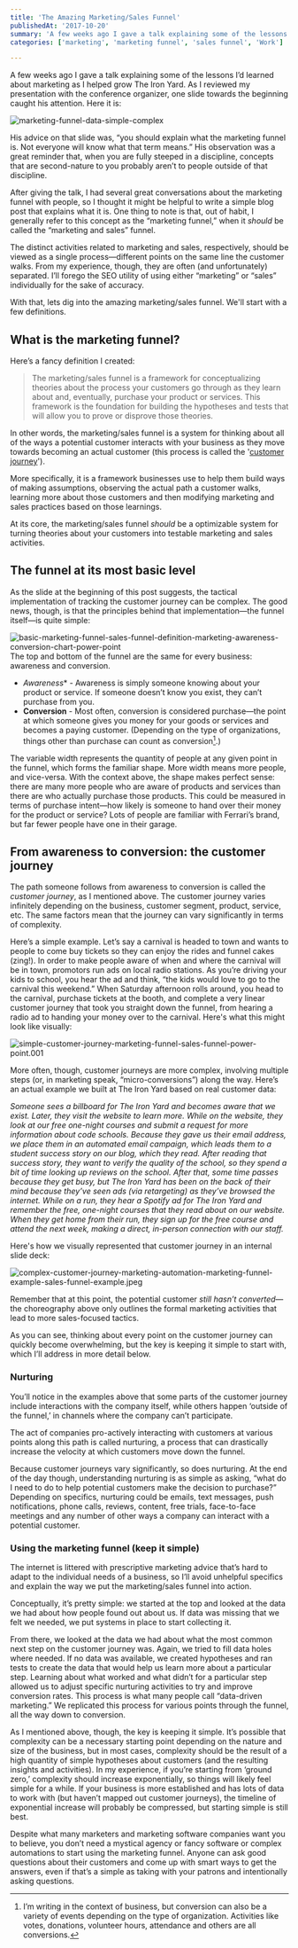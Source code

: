```yaml
---
title: 'The Amazing Marketing/Sales Funnel'
publishedAt: '2017-10-20'
summary: 'A few weeks ago I gave a talk explaining some of the lessons I’d learned about marketing as I helped grow The Iron Yard. As I reviewed my presentation with the conference organizer, one slide towards...'
categories: ['marketing', 'marketing funnel', 'sales funnel', 'Work']

---
```


A few weeks ago I gave a talk explaining some of the lessons I’d learned about marketing as I helped grow The Iron Yard. As I reviewed my presentation with the conference organizer, one slide towards the beginning caught his attention. Here it is:

<Image src="/images/blog/the-amazing-marketingsales-funnel/203e0-marketing-funnel-data-simple-complex.jpeg" alt="marketing-funnel-data-simple-complex" width={800} height={600} />

His advice on that slide was, “you should explain what the marketing funnel is. Not everyone will know what that term means.” His observation was a great reminder that, when you are fully steeped in a discipline, concepts that are second-nature to you probably aren’t to people outside of that discipline.

After giving the talk, I had several great conversations about the marketing funnel with people, so I thought it might be helpful to write a simple blog post that explains what it is. One thing to note is that, out of habit, I generally refer to this concept as the “marketing funnel,” when it *should* be called the “marketing and sales” funnel. 

The distinct activities related to marketing and sales, respectively, should be viewed as a single process—different points on the same line the customer walks. From my experience, though, they are often (and unfortunately) separated. I’ll forego the SEO utility of using either “marketing” or “sales” individually for the sake of accuracy.

With that, lets dig into the amazing marketing/sales funnel. We'll start with a few definitions.

## What is the marketing funnel?

Here’s a fancy definition I created:

> The marketing/sales funnel is a framework for conceptualizing theories about the process your customers go through as they learn about and, eventually, purchase your product or services. This framework is the foundation for building the hypotheses and tests that will allow you to prove or disprove those theories. 

In other words, the marketing/sales funnel is a system for thinking about all of the ways a potential customer interacts with your business as they move towards becoming an actual customer (this process is called the '[customer journey](https://luthresearch.com/digital-measurement/path-to-purchase/)'). 

More specifically, it is a framework businesses use to help them build ways of making assumptions, observing the actual path a customer walks, learning more about those customers and then modifying marketing and sales practices based on those learnings.

At its core, the marketing/sales funnel *should* be a optimizable system for turning theories about your customers into testable marketing and sales activities.

## The funnel at its most basic level

As the slide at the beginning of this post suggests, the tactical implementation of tracking the customer journey can be complex. The good news, though, is that the principles behind that implementation—the funnel itself—is quite simple:

<Image src="/images/blog/the-amazing-marketingsales-funnel/49465-basic-marketing-funnel-sales-funnel-definition-marketing-awareness-conversion-chart-power-point.jpeg" alt="basic-marketing-funnel-sales-funnel-definition-marketing-awareness-conversion-chart-power-point" width={800} height={600} />The top and bottom of the funnel are the same for every business: awareness and conversion.

-  *Awareness** - Awareness is simply someone knowing about your product or service. If someone doesn’t know you exist, they can’t purchase from you.
- **Conversion** - Most often, conversion is considered purchase—the point at which someone gives you money for your goods or services and becomes a paying customer. (Depending on the type of organizations, things other than purchase can count as conversion[^1].)

The variable width represents the quantity of people at any given point in the funnel, which forms the familiar shape. More width means more people, and vice-versa. With the context above, the shape makes perfect sense: there are many more people who are aware of products and services than there are who actually purchase those products. This could be measured in terms of purchase intent—how likely is someone to hand over their money for the product or service? Lots of people are familiar with Ferrari’s brand, but far fewer people have one in their garage.

## From awareness to conversion: the customer journey

The path someone follows from awareness to conversion is called the *customer journey*, as I mentioned above. The customer journey varies infinitely depending on the business, customer segment, product, service, etc. The same factors mean that the journey can vary significantly in terms of complexity.

Here’s a simple example. Let’s say a carnival is headed to town and wants to people to come buy tickets so they can enjoy the rides and funnel cakes (zing!). In order to make people aware of when and where the carnival will be in town, promotors run ads on local radio stations. As you’re driving your kids to school, you hear the ad and think, “the kids would love to go to the carnival this weekend.” When Saturday afternoon rolls around, you head to the carnival, purchase tickets at the booth, and complete a very linear customer journey that took you straight down the funnel, from hearing a radio ad to handing your money over to the carnival. Here's what this might look like visually:

<Image src="/images/blog/the-amazing-marketingsales-funnel/4d208-simple-customer-journey-marketing-funnel-sales-funnel-power-point.001.jpeg" alt="simple-customer-journey-marketing-funnel-sales-funnel-power-point.001" width={800} height={600} />

More often, though, customer journeys are more complex, involving multiple steps (or, in marketing speak, “micro-conversions”) along the way. Here’s an actual example we built at The Iron Yard based on real customer data:

*Someone sees a billboard for The Iron Yard and becomes aware that we exist. Later, they visit the website to learn more. While on the website, they look at our free one-night courses and submit a request for more information about code schools. Because they gave us their email address, we place them in an automated email campaign, which leads them to a student success story on our blog, which they read. After reading that success story, they want to verify the quality of the school, so they spend a bit of time looking up reviews on the school. After that, some time passes because they get busy, but The Iron Yard has been on the back of their mind because they’ve seen ads (via retargeting) as they’ve browsed the internet. While on a run, they hear a Spotify ad for The Iron Yard and remember the free, one-night courses that they read about on our website. When they get home from their run, they sign up for the free course and attend the next week, making a direct, in-person connection with our staff.*

Here's how we visually represented that customer journey in an internal slide deck:

<Image src="/images/blog/the-amazing-marketingsales-funnel/3e940-complex-customer-journey-marketing-automation-marketing-funnel-example-sales-funnel-example.jpeg" alt="complex-customer-journey-marketing-automation-marketing-funnel-example-sales-funnel-example.jpeg" width={800} height={600} />

Remember that at this point, the potential customer *still hasn’t converted*—the choreography above only outlines the formal marketing activities that lead to more sales-focused tactics.

As you can see, thinking about every point on the customer journey can quickly become overwhelming, but the key is keeping it simple to start with, which I’ll address in more detail below.

### Nurturing

You’ll notice in the examples above that some parts of the customer journey include interactions with the company itself, while others happen ‘outside of the funnel,’ in channels where the company can’t participate.

The act of companies pro-actively interacting with customers at various points along this path is called nurturing, a process that can drastically increase the velocity at which customers move down the funnel.

Because customer journeys vary significantly, so does nurturing. At the end of the day though, understanding nurturing is as simple as asking, “what do I need to do to help potential customers make the decision to purchase?” Depending on specifics, nurturing could be emails, text messages, push notifications, phone calls, reviews, content, free trials, face-to-face meetings and any number of other ways a company can interact with a potential customer.

### Using the marketing funnel (keep it simple)

The internet is littered with prescriptive marketing advice that’s hard to adapt to the individual needs of a business, so I’ll avoid unhelpful specifics and explain the way we put the marketing/sales funnel into action.

Conceptually, it’s pretty simple: we started at the top and looked at the data we had about how people found out about us. If data was missing that we felt we needed, we put systems in place to start collecting it.

From there, we looked at the data we had about what the most common next step on the customer journey was. Again, we tried to fill data holes where needed. If no data was available, we created hypotheses and ran tests to create the data that would help us learn more about a particular step. Learning about what worked and what didn’t for a particular step allowed us to adjust specific nurturing activities to try and improve conversion rates. This process is what many people call “data-driven marketing.” We replicated this process for various points through the funnel, all the way down to conversion.

As I mentioned above, though, the key is keeping it simple. It’s possible that complexity can be a necessary starting point depending on the nature and size of the business, but in most cases, complexity should be the result of a high quantity of simple hypotheses about customers (and the resulting insights and activities). In my experience, if you’re starting from ‘ground zero,’ complexity should increase exponentially, so things will likely feel simple for a while. If your business is more established and has lots of data to work with (but haven’t mapped out customer journeys), the timeline of exponential increase will probably be compressed, but starting simple is still best.

Despite what many marketers and marketing software companies want you to believe, you don’t need a mystical agency or fancy software or complex automations to start using the marketing funnel. Anyone can ask good questions about their customers and come up with smart ways to get the answers, even if that’s a simple as taking with your patrons and intentionally asking questions.

[^1]: I’m writing in the context of business, but conversion can also be a variety of events depending on the type of organization. Activities like votes, donations, volunteer hours, attendance and others are all conversions.
